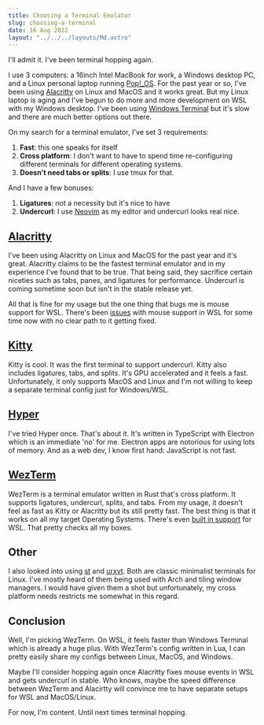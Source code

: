 ```yaml
---
title: Choosing a Terminal Emulator
slug: choosing-a-terminal
date: 16 Aug 2022
layout: "../../../layouts/Md.astro"
---
```


I'll admit it. I've been terminal hopping again.

I use 3 computers: a 16inch Intel MacBook for work, a Windows desktop PC, and a Linux personal laptop running [Pop!_OS](https://pop.system76.com/).
For the past year or so, I've been using [Alacritty](https://github.com/alacritty/alacritty) on Linux and MacOS and it works great.
But my Linux laptop is aging and I've begun to do more and more development on WSL with my Windows desktop.
I've been using [Windows Terminal](https://github.com/microsoft/terminal) but it's slow and there are much better options out there.

On my search for a terminal emulator, I've set 3 requirements:

1. __Fast__: this one speaks for itself
2. __Cross platform__: I don't want to have to spend time re-configuring different terminals for different operating systems.
3. __Doesn't need tabs or splits__: I use tmux for that.

And I have a few bonuses:
1. __Ligatures__: not a necessity but it's nice to have
2. __Undercurl__: I use [Neovim](https://neovim.io/) as my editor and undercurl looks real nice.

## [Alacritty](https://github.com/alacritty/alacritty)

I've been using Alacritty on Linux and MacOS for the past year and it's great.
Alacritty claims to be the fastest terminal emulator and in my experience I've found that to be true.
That being said, they sacrifice certain niceties such as tabs, panes, and ligatures for performance.
Undercurl is coming sometime soon but isn't in the stable release yet.

All that is fine for my usage but the one thing that bugs me is mouse support for WSL.
There's been [issues](https://github.com/alacritty/alacritty/issues/1663) with mouse support in WSL for some time now
with no clear path to it getting fixed.

## [Kitty](https://sw.kovidgoyal.net/kitty/)

Kitty is cool. It was the first terminal to support undercurl.
Kitty also includes ligatures, tabs, and splits.
It's GPU accelerated and it feels a fast.
Unfortunately, it only supports MacOS and Linux and I'm not willing to keep a separate terminal config just for Windows/WSL.

## [Hyper](https://hyper.is/)

I've tried Hyper once. That's about it.
It's written in TypeScript with Electron which is an immediate 'no' for me.
Electron apps are notorious for using lots of memory.
And as a web dev, I know first hand: JavaScript is not fast.


## [WezTerm](https://wezfurlong.org/wezterm/)

WezTerm is a terminal emulator written in Rust that's cross platform.
It supports ligatures, undercurl, splits, and tabs.
From my usage, it doesn't feel as fast as Kitty or Alacritty but its still pretty fast.
The best thing is that it works on all my target Operating Systems.
There's even [built in support](https://wezfurlong.org/wezterm/config/lua/WslDomain.html?highlight=wsl#wsldomain) for WSL.
That pretty checks all my boxes.

## Other

I also looked into using [st](https://st.suckless.org/) and [urxvt](https://wiki.archlinux.org/title/rxvt-unicode).
Both are classic minimalist terminals for Linux.
I've mostly heard of them being used with Arch and tiling window managers.
I would have given them a shot but unfortunately, my cross platform needs restricts me somewhat in this regard.

## Conclusion

Well, I'm picking WezTerm. On WSL, it feels faster than Windows Terminal which is already a huge plus.
With WezTerm's config written in Lua, I can pretty easily share my configs between Linux, MacOS, and Windows.

Maybe I'll consider hopping again once Alacritty fixes mouse events in WSL and gets undercurl in stable.
Who knows, maybe the speed difference between WezTerm and Alacirtty will convince me to have separate setups 
for WSL and MacOS/Linux.

For now, I'm content. Until next times terminal hopping.
